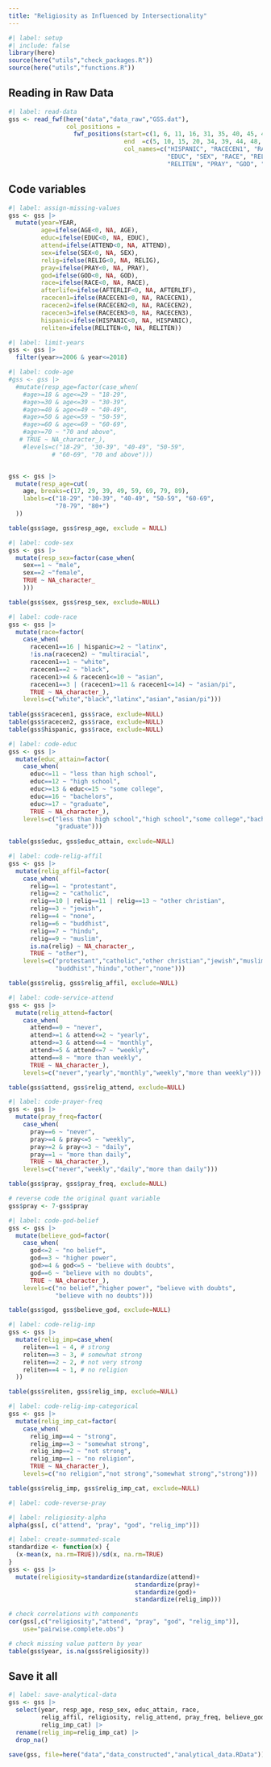 ```yaml
---
title: "Religiosity as Influenced by Intersectionality"
---
```


```r
#| label: setup
#| include: false
library(here)
source(here("utils","check_packages.R"))
source(here("utils","functions.R"))
```

## Reading in Raw Data

```r
#| label: read-data
gss <- read_fwf(here("data","data_raw","GSS.dat"), 
                col_positions = 
                  fwf_positions(start=c(1, 6, 11, 16, 31, 35, 40, 45, 49, 54, 59, 64, 69, 74, 26),
                                end  =c(5, 10, 15, 20, 34, 39, 44, 48, 53, 58, 63, 68, 73, 78, 30),
                                col_names=c("HISPANIC", "RACECEN1", "RACECEN2", "RACECEN3",
                                            "EDUC", "SEX", "RACE", "RELIG", "ATTEND",
                                            "RELITEN", "PRAY", "GOD", "AFTERLIF", "YEAR", "AGE")))


```

## Code variables

```r
#| label: assign-missing-values
gss <- gss |>
  mutate(year=YEAR,
         age=ifelse(AGE<0, NA, AGE),
         educ=ifelse(EDUC<0, NA, EDUC),
         attend=ifelse(ATTEND<0, NA, ATTEND),
         sex=ifelse(SEX<0, NA, SEX),
         relig=ifelse(RELIG<0, NA, RELIG),
         pray=ifelse(PRAY<0, NA, PRAY),
         god=ifelse(GOD<0, NA, GOD),
         race=ifelse(RACE<0, NA, RACE),
         afterlife=ifelse(AFTERLIF<0, NA, AFTERLIF),
         racecen1=ifelse(RACECEN1<0, NA, RACECEN1),
         racecen2=ifelse(RACECEN2<0, NA, RACECEN2),
         racecen3=ifelse(RACECEN3<0, NA, RACECEN3),
         hispanic=ifelse(HISPANIC<0, NA, HISPANIC),
         reliten=ifelse(RELITEN<0, NA, RELITEN))
```

```r
#| label: limit-years
gss <- gss |>
  filter(year>=2006 & year<=2018)
```

```r
#| label: code-age
#gss <- gss |>
  #mutate(resp_age=factor(case_when(
    #age>=18 & age<=29 ~ "18-29",
    #age>=30 & age<=39 ~ "30-39",
    #age>=40 & age<=49 ~ "40-49",
    #age>=50 & age<=59 ~ "50-59",
    #age>=60 & age<=69 ~ "60-69",
    #age>=70 ~ "70 and above",
   # TRUE ~ NA_character_),
    #levels=c("18-29", "30-39", "40-49", "50-59",
            # "60-69", "70 and above")))


gss <- gss |>
  mutate(resp_age=cut(
    age, breaks=c(17, 29, 39, 49, 59, 69, 79, 89),
    labels=c("18-29", "30-39", "40-49", "50-59", "60-69",
             "70-79", "80+")
  ))

table(gss$age, gss$resp_age, exclude = NULL)
```

```r
#| label: code-sex
gss <- gss |>
  mutate(resp_sex=factor(case_when(
    sex==1 ~ "male",
    sex==2 ~"female",
    TRUE ~ NA_character_
    )))

table(gss$sex, gss$resp_sex, exclude=NULL)
```

```r
#| label: code-race
gss <- gss |>
  mutate(race=factor(
    case_when(
      racecen1==16 | hispanic>=2 ~ "latinx",
      !is.na(racecen2) ~ "multiracial",
      racecen1==1 ~ "white",
      racecen1==2 ~ "black",
      racecen1>=4 & racecen1<=10 ~ "asian",
      racecen1==3 | (racecen1>=11 & racecen1<=14) ~ "asian/pi",
      TRUE ~ NA_character_),
    levels=c("white","black","latinx","asian","asian/pi")))
  
table(gss$racecen1, gss$race, exclude=NULL)
table(gss$racecen2, gss$race, exclude=NULL)
table(gss$hispanic, gss$race, exclude=NULL)
```

```r
#| label: code-educ
gss <- gss |>
  mutate(educ_attain=factor(
    case_when(
      educ<=11 ~ "less than high school",
      educ==12 ~ "high school",
      educ>=13 & educ<=15 ~ "some college",
      educ==16 ~ "bachelors",
      educ>=17 ~ "graduate",
      TRUE ~ NA_character_),
    levels=c("less than high school","high school","some college","bachelors",
             "graduate")))
  
table(gss$educ, gss$educ_attain, exclude=NULL)
```

```r
#| label: code-relig-affil
gss <- gss |>
  mutate(relig_affil=factor(
    case_when(
      relig==1 ~ "protestant",
      relig==2 ~ "catholic",
      relig==10 | relig==11 | relig==13 ~ "other christian",
      relig==3 ~ "jewish",
      relig==4 ~ "none",
      relig==6 ~ "buddhist",
      relig==7 ~ "hindu",
      relig==9 ~ "muslim",
      is.na(relig) ~ NA_character_,
      TRUE ~ "other"),
    levels=c("protestant","catholic","other christian","jewish","muslim",
             "buddhist","hindu","other","none")))

table(gss$relig, gss$relig_affil, exclude=NULL)
```

```r
#| label: code-service-attend
gss <- gss |>
  mutate(relig_attend=factor(
    case_when(
      attend==0 ~ "never",
      attend>=1 & attend<=2 ~ "yearly",
      attend>=3 & attend<=4 ~ "monthly",
      attend>=5 & attend<=7 ~ "weekly",
      attend==8 ~ "more than weekly",
      TRUE ~ NA_character_),
    levels=c("never","yearly","monthly","weekly","more than weekly")))

table(gss$attend, gss$relig_attend, exclude=NULL)
```

```r
#| label: code-prayer-freq
gss <- gss |>
  mutate(pray_freq=factor(
    case_when(
      pray==6 ~ "never",
      pray>=4 & pray<=5 ~ "weekly",
      pray>=2 & pray<=3 ~ "daily",
      pray==1 ~ "more than daily",
      TRUE ~ NA_character_),
    levels=c("never","weekly","daily","more than daily")))

table(gss$pray, gss$pray_freq, exclude=NULL)

# reverse code the original quant variable
gss$pray <- 7-gss$pray
```

```r
#| label: code-god-belief
gss <- gss |>
  mutate(believe_god=factor(
    case_when(
      god<=2 ~ "no belief",
      god==3 ~ "higher power",
      god>=4 & god<=5 ~ "believe with doubts",
      god==6 ~ "believe with no doubts",
      TRUE ~ NA_character_),
    levels=c("no belief","higher power", "believe with doubts",
             "believe with no doubts")))

table(gss$god, gss$believe_god, exclude=NULL)
```

```r
#| label: code-relig-imp
gss <- gss |>
  mutate(relig_imp=case_when(
    reliten==1 ~ 4, # strong
    reliten==3 ~ 3, # somewhat strong
    reliten==2 ~ 2, # not very strong
    reliten==4 ~ 1, # no religion
  ))

table(gss$reliten, gss$relig_imp, exclude=NULL)

```

```r
#| label: code-relig-imp-categorical
gss <- gss |>
  mutate(relig_imp_cat=factor(
    case_when(
      relig_imp==4 ~ "strong",
      relig_imp==3 ~ "somewhat strong",
      relig_imp==2 ~ "not strong",
      relig_imp==1 ~ "no religion",
      TRUE ~ NA_character_),
    levels=c("no religion","not strong","somewhat strong","strong")))

table(gss$relig_imp, gss$relig_imp_cat, exclude=NULL)
```

```r
#| label: code-reverse-pray
```

```r
#| label: religiosity-alpha
alpha(gss[, c("attend", "pray", "god", "relig_imp")])
```

```r
#| label: create-summated-scale
standardize <- function(x) {
  (x-mean(x, na.rm=TRUE))/sd(x, na.rm=TRUE)
}
gss <- gss |>
  mutate(religiosity=standardize(standardize(attend)+
                                   standardize(pray)+
                                   standardize(god)+
                                   standardize(relig_imp)))

# check correlations with components
cor(gss[,c("religiosity","attend", "pray", "god", "relig_imp")],
    use="pairwise.complete.obs")

# check missing value pattern by year
table(gss$year, is.na(gss$religiosity))
```

## Save it all

```r
#| label: save-analytical-data
gss <- gss |>
  select(year, resp_age, resp_sex, educ_attain, race,
         relig_affil, religiosity, relig_attend, pray_freq, believe_god, age,
         relig_imp_cat) |>
  rename(relig_imp=relig_imp_cat) |>
  drop_na()

save(gss, file=here("data","data_constructed","analytical_data.RData"))
```